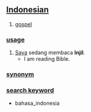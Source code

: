 == [[Indonesian]] ==

# [[gospel]]

=== [[usage]] ===
# [[Saya]] sedang membaca '''Injil'''.
#* I am reading Bible.

=== [[synonym]] ===


=== [[search keyword]] ===
* bahasa_indonesia